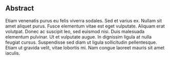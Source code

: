 ## Abstract {.unnumbered}

Etiam venenatis purus eu felis viverra sodales. Sed et varius ex. Nullam
sit amet aliquet purus. Fusce elementum vitae est eget vulputate.
Aliquam erat volutpat. Donec ac suscipit leo, sed euismod nisi. Duis
malesuada elementum pulvinar. Ut et vulputate augue. In dignissim ligula
at nulla feugiat cursus. Suspendisse sed diam ut ligula sollicitudin
pellentesque. Etiam ut gravida velit, vitae lobortis mi. Nam congue
laoreet mauris sit amet iaculis.
